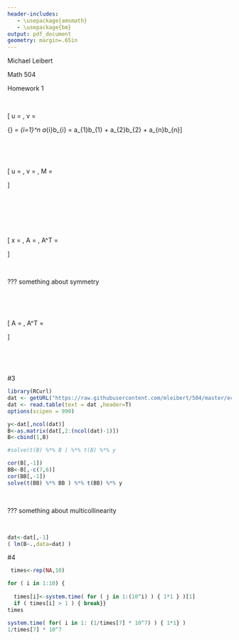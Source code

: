 ```yaml
---
header-includes:
   - \usepackage{amsmath}
   - \usepackage{bm}
output: pdf_document
geometry: margin=.65in
---
```


Michael Leibert

Math 504 

Homework 1

\ 

\begin{itemize}

\item [{\bf 2(a)}\hspace{2mm}] Let $u$ and $v$ be two column vectors with dimension $n$.  Show $u \cdot v = u^T v$.
\end{itemize}

\[  u = 
 \begin{pmatrix}
  u_{1}    \\
  u_{2}   \\
  \vdots    \\
  u_{n}  \end{pmatrix},
  \hspace{5mm}v = 
 \begin{pmatrix}
  v_{1}    \\
  v_{2}   \\
  \vdots    \\
  v_{n}  \end{pmatrix} 
  \hspace{10mm} \text{Definition: } 
    {\bf a} \cdot {\bf b} = \sum_{i=1}^n a_{i}b_{i} = a_{1}b_{1} + a_{2}b_{2} + \dots a_{n}b_{n}\]

\begin{align*}u^Tv &= \begin{pmatrix} 
  u_{1} & u_{2} = \cdots & u_{n} \end{pmatrix}
 \begin{pmatrix}
  v_{1}    \\
  v_{2}   \\
  \vdots    \\
  v_{n}  \end{pmatrix}  \\
  &= u_{1}v_{1} + u_{2}v_{2} + \dots + u_{n}v_{n} \\
  &= \sum_{i=1}^n u_{i}v_{i} \\
  &= {\bf u} \cdot {\bf v}
\end{align*}

\ 

\begin{itemize}
\item [{\bf 2(b)}\hspace{2mm}] Let $u$ be $n$ dimensional, $v$ by $n'$ dimensional.  Let $M$ be a $n \times n'$ dimensional matrix.  Show that $u \cdot Mv = \sum_{i=1}^n \sum_{j=1}^{n'} M_{ij} u_i v_j$. (Hint:  Start by noticing that the $k$th coordinate of $Mv$, $(Mv)_k$, is given by $(Mv)_k= \sum_{j=1}^n M_{kj} v_j$)
\end{itemize}

\

\[   u = 
 \begin{pmatrix}
  u_{1}    \\
  u_{2}   \\
  \vdots    \\
  u_{n}  \end{pmatrix},
  \hspace{5mm}v = 
 \begin{pmatrix}
  v_{1}    \\
  v_{2}   \\
  \vdots    \\
  v_{n'}  \end{pmatrix}, \hspace{5 mm}
M = 
 \begin{pmatrix}
  m_{1,1} & m_{1,2} & \cdots & m_{1,n'} \\
  m_{2,1} & m_{2,2} & \cdots & m_{2,n'} \\
  \vdots  & \vdots  & \ddots & \vdots  \\
  m_{n,1} & m_{n,2} & \cdots & m_{n,n'} 
 \end{pmatrix} \]
 
 \begin{align*}
u \cdot Mv &= u \cdot  \begin{pmatrix}
  m_{1,1} & m_{1,2} & \cdots & m_{1,n'} \\
  m_{2,1} & m_{2,2} & \cdots & m_{2,n'} \\
  \vdots  & \vdots  & \ddots & \vdots  \\
  m_{n,1} & m_{n,2} & \cdots & m_{n,n'} 
 \end{pmatrix} 
 \begin{pmatrix}
  v_{1}    \\
  v_{2}   \\
  \vdots    \\
  v_{n'}  \end{pmatrix} \\
  &\\
    &= u \cdot \begin{pmatrix}
  \sum\limits_{j=1}^{n'} m_{1j}v_{j}   \\
  \sum\limits_{j=1}^{n'} m_{2j}v_{j}   \\
  \vdots    \\
  \sum\limits_{j=1}^{n'} m_{nj}v_{j}  \end{pmatrix} \hspace{40 mm}
  \text{Let } \mu = \begin{pmatrix}
  \sum\limits_{j=1}^{n'} m_{1j}v_{j}   \\
  \sum\limits_{j=1}^{n'} m_{2j}v_{j}   \\
  \vdots    \\
  \sum\limits_{j=1}^{n'} m_{nj}v_{j}  \end{pmatrix} \\
  &\\
    &= {\bf u} \cdot  \bm{\mu} \\
    &= \sum\limits_{i=1}^n u_i \mu_i = 
    \sum\limits_{i=1}^n u_i \left( \sum\limits_{j=1}^{n'} m_{ij}v_{j} \right)  =
    \sum\limits_{i=1}^n \sum\limits_{j=1}^{n'} m_{ij} u_i v_{j} 
    \end{align*}


\ 

\begin{itemize}
\item [{\bf 2(c)}\hspace{2mm}] Let $b$ and $x$ be vectors in $\mathbb{R}^n$, Show that $\nabla(b^T x) = b$.  (We did this in class.)
\end{itemize}

\begin{align*}
 \nabla \left( b^T x \right) &= \nabla \left( \sum\limits_{i=1}^n b_i x_i\right) \\
 &= \nabla \left( b_1 x_1  + b_2 x_2 + \dots + b_n x_n \right) \\
 &= \begin{pmatrix} \cfrac{\partial}{\partial x_1 } \ b_1 x_1  + b_2 x_2 + \dots + b_n x_n \\
                    \cfrac{\partial}{\partial x_2 } \ b_1 x_1  + b_2 x_2 + \dots + b_n x_n \\
                    \vdots \\
                    \cfrac{\partial}{\partial x_n } \ b_1 x_1  + b_2 x_2 + \dots + b_n x_n \\
      \end{pmatrix} \\
 &= \begin{pmatrix} b_1 \\ b_2 \\ \vdots \\ b_n \end{pmatrix} \\
 &= {\bf b}          
\end{align*}

\ 

\

\begin{itemize}
\item [{\bf 2(d)}\hspace{2mm}] Let $A$ be an $n \times n$ matrix and $x \in \mathbb{R}^n$.  Show that $\nabla(x^TAx) = (A + A^T)x$.  Hint: Use (b).
\end{itemize}

 

\[ x = 
 \begin{pmatrix}
  x_{1}    \\
  x_{2}   \\
  \vdots    \\
  x_{n}  \end{pmatrix}, \hspace{5 mm}
A = 
 \begin{pmatrix}
  a_{11} & a_{12} & \cdots & a_{1n} \\
  a_{21} & a_{22} & \cdots & a_{2n} \\
  \vdots  & \vdots  & \ddots & \vdots  \\
  a_{n1} & a_{n2} & \cdots & a_{nn} 
 \end{pmatrix}, \hspace{5 mm}
A^T = 
 \begin{pmatrix}
  a_{11} & a_{21} & \cdots & a_{n1} \\
  a_{12} & a_{22} & \cdots & a_{n2} \\
  \vdots  & \vdots  & \ddots & \vdots  \\
  a_{1n} & a_{2n} & \cdots & a_{nn} 
 \end{pmatrix}\]

\begin{align*}
x^T A x &= \begin{pmatrix}  x_1 & x_2 & \cdots & x_n \end{pmatrix}
     \begin{pmatrix}
  a_{11} & a_{12} & \cdots & a_{1n} \\
  a_{21} & a_{22} & \cdots & a_{2n} \\
  \vdots  & \vdots  & \ddots & \vdots  \\
  a_{n1} & a_{n2} & \cdots & a_{nn} 
 \end{pmatrix}\begin{pmatrix}
  x_{1}    \\
  x_{2}   \\
  \vdots    \\
  x_{n}  \end{pmatrix} \\
  & \\
  &= \begin{pmatrix}  x_1 & x_2 & \cdots & x_n \end{pmatrix} 
  \begin{pmatrix}  \sum\limits_{j=1}^n a_{1j} x_j  \\ 
                    \sum\limits_{j=1}^n a_{2j} x_j  \\ 
                    \vdots \\
                     \sum\limits_{j=1}^n a_{1j} x_j \end{pmatrix} \\
  &= x_1 \sum\limits_{j=1}^n a_{1j} x_j + 
      x_2 \sum\limits_{j=1}^n a_{2j} x_j + ... + 
      x_n \sum\limits_{j=1}^n a_{nj} x_j                  
  \end{align*}


\begin{align*}
\nabla\left(x^T A x \right) &= \begin{pmatrix} \\
  \cfrac{\partial}{\partial x_1} \left[ x_1 \sum\limits_{j=1}^n a_{1j} x_j + 
      x_2 \sum\limits_{j=1}^n a_{2j} x_j + ... + 
      x_n \sum\limits_{j=1}^n a_{nj} x_j \right] \vspace{3 mm} \\
  \cfrac{\partial}{\partial x_2} \left[ x_1 \sum\limits_{j=1}^n a_{1j} x_j + 
      x_2 \sum\limits_{j=1}^n a_{2j} x_j + ... + 
      x_n \sum\limits_{j=1}^n a_{nj} x_j \right] \vspace{3 mm} \\
    \vdots \vspace{3 mm} \\
  \cfrac{\partial}{\partial x_n} \left[ x_1 \sum\limits_{j=1}^n a_{1j} x_j + 
      x_2 \sum\limits_{j=1}^n a_{2j} x_j + ... + 
      x_n \sum\limits_{j=1}^n a_{nj} x_j \right]  \vspace{4 mm} \end{pmatrix} \\
      & \\
  &= \begin{pmatrix} \\   
    2a_{11}x_1 +a_{12}x_2 + ... + a_{1n}x_n + a_{21}x_2 + ... + a_{n1}x_n  \vspace{3 mm} \\
    a_{12}x_1 + a_{21}x_1 + 2a_{22}x_2 + ... + a_{2n}x_n + ... + a_{n2}x_n  \vspace{3 mm}  \\
    \vdots \\
    a_{1n}x_1 + a_{2n}x_2 + ... + a_{n1}x_1 + a_{n2}x_2 + ... + 2a_{nn}x_n  \vspace{4 mm} \end{pmatrix} \\
  & \\
  &= \begin{pmatrix} \\   
    a_{11}x_1 +a_{12}x_2 + ... + a_{1n}x_n + a_{11}x_1 + a_{21}x_2 + ... + a_{n1}x_n  \vspace{3 mm} \\
    a_{21}x_1 + a_{22}x_2 +  ... + a_{2n}x_n  + a_{12}x_1 +  a_{22}x_2 + ...+ a_{n2}x_n  \vspace{3 mm}  \\
    \vdots \vspace{3 mm} \\
    a_{n1}x_1 + a_{n2}x_2 + ... + a_{nn}x_n + a_{1n}x_1 +  a_{2n}x_2 +... + a_{nn}x_n  \vspace{4 mm} \end{pmatrix} \\
  & \\
  &=   \begin{pmatrix} \\   
    a_{11}x_1 +a_{12}x_2 + ... + a_{1n}x_n    \vspace{3 mm} \\
    a_{21}x_1 + a_{22}x_2 +  ... + a_{2n}x_n     \vspace{3 mm}  \\
    \vdots \\
    a_{n1}x_1 + a_{n2}x_2 + ... + a_{nn}x_n   \vspace{4 mm} \end{pmatrix}+
    \begin{pmatrix} \\   
     a_{11}x_1 + a_{21}x_2 + ... + a_{n1}x_n  \vspace{3 mm} \\
    a_{12}x_1 +  a_{22}x_2 + ...+ a_{n2}x_n  \vspace{3 mm}  \\
    \vdots \\
     a_{1n}x_1 +  a_{2n}x_2 +... + a_{nn}x_n  \vspace{4 mm} \end{pmatrix} \\
  & \\
  &=  \begin{pmatrix}
  a_{11} & a_{12} & \cdots & a_{1n} \\
  a_{21} & a_{22} & \cdots & a_{2n} \\
  \vdots  & \vdots  & \ddots & \vdots  \\
  a_{n1} & a_{n2} & \cdots & a_{nn} 
 \end{pmatrix}   \begin{pmatrix}
  x_{1}    \\
  x_{2}   \\
  \vdots    \\
  x_{n}  \end{pmatrix} + \begin{pmatrix}
  a_{11} & a_{21} & \cdots & a_{n1} \\
  a_{12} & a_{22} & \cdots & a_{n2} \\
  \vdots  & \vdots  & \ddots & \vdots  \\
  a_{1n} & a_{2n} & \cdots & a_{nn} 
 \end{pmatrix}
  \begin{pmatrix}
  x_{1}    \\
  x_{2}   \\
  \vdots    \\
  x_{n}  \end{pmatrix} \\
  & \\
  &= \left( A + A^T \right) x
\end{align*}
 
\ 

\begin{itemize}
\item [{\bf 2(e)}\hspace{2mm}] Explain why a general quadratic in $\mathbb{R}^n$ can be written as $f(x) = x^T A x + b^T x + c$.  No proof here, just explain the intuition.  https://math.stackexchange.com/questions/2019154/is-the-matrix-a-symmetric-in-the-quadratic-form
\end{itemize}

??? something about symmetry

\

\

\begin{itemize}
\item [{\bf 2(f)}\hspace{2mm}] Let
\[
A = \begin{pmatrix} 
1 & 4 \\
2 & 1 
\end{pmatrix} \]
and let $f(x) = x^T A x.$  Show that $f(x)$ can be rewritten as $f(x) = x^T B x$ with $B$ symmetric.  (Hint: write out $f(x)$ as a sum of terms rather than a matrix expression.) Then explain why for the general quadratic in (e), we can always asssume that $A$ is symmetric.
\end{itemize}

\[ A = \begin{pmatrix} 1 & 4 \\ 2 & 1 \end{pmatrix}, \hspace{5 mm} 
   A^T = \begin{pmatrix} 1 & 2 \\ 4 & 1 \end{pmatrix} \]

\begin{align*}
\begin{pmatrix} x_1  & x_2 \end{pmatrix} \begin{pmatrix} 1 & 4 \\ 2 & 1 \end{pmatrix} 
  \begin{pmatrix} x_1 \\ x_2 \end{pmatrix} 
  &= \begin{pmatrix} x_1  & x_2 \end{pmatrix}  \begin{pmatrix} x_1 +4x_2 \\ 2x_1 + x_2 \end{pmatrix} \\
  &= x_1(x_1 + 4x_2) + x_2 (2x_1 + x_2) \\
  &= x_1^2 +4x_1x_2+2x_1x_2 + x_2^2 \\
  &= x_1^2 +6x_1x_2 + x_2^2 \\
  & \\
  & \\
\begin{pmatrix} x_1  & x_2 \end{pmatrix} \begin{pmatrix} 1 & 2 \\ 4 & 1 \end{pmatrix} 
  \begin{pmatrix} x_1 \\ x_2 \end{pmatrix} 
  &= \begin{pmatrix} x_1  & x_2 \end{pmatrix}  \begin{pmatrix} x_1 +2x_2 \\ 4x_1 + x_2 \end{pmatrix} \\
  &= x_1(x_1 + 2x_2) + x_2 (4x_1 + x_2) \\
  &= x_1^2 +2x_1x_2+4x_1x_2 + x_2^2 \\
  &= x_1^2 +6x_1x_2 + x_2^2 
\end{align*}

\

\

\begin{itemize}
\item [{\bf 2(g)}\hspace{2mm}] Let $x \in \mathbb{R}^n$ and $f(x) = x^T A x + b^T x + c$ where $A$ is an $n \times n$ matrix, $b$ is a $n$ dimensional vector and $c$ is a scalar.  Show that $\nabla f(x) = (A + A^T)x + b$.  Solve for the critical point of $f(x)$.  (We essentially did this in class.)
\end{itemize}


#3

```r
library(RCurl)
dat <- getURL("https://raw.githubusercontent.com/mleibert/504/master/economic_data.txt")
dat <- read.table(text = dat ,header=T)
options(scipen = 999)

y<-dat[,ncol(dat)]
B<-as.matrix(dat[,2:(ncol(dat)-1)])
B<-cbind(1,B)

#solve(t(B) %*% B ) %*% t(B) %*% y

cor(B[,-1])
BB<-B[,-c(7,6)]
cor(BB[,-1])
solve(t(BB) %*% BB ) %*% t(BB) %*% y
```

\

??? something about multicollinearity

\

```r
dat<-dat[,-1]
( lm(B~.,data=dat) )
```

#4

```r
 times<-rep(NA,10)

for ( i in 1:10) {
  
  times[i]<-system.time( for ( j in 1:(10^i) ) { 1*1 } )[1]
  if ( times[i] > 1 ) { break}}
times

system.time( for( i in 1: (1/times[7] * 10^7) ) { 1*1} )
1/times[7] * 10^7
 
```

